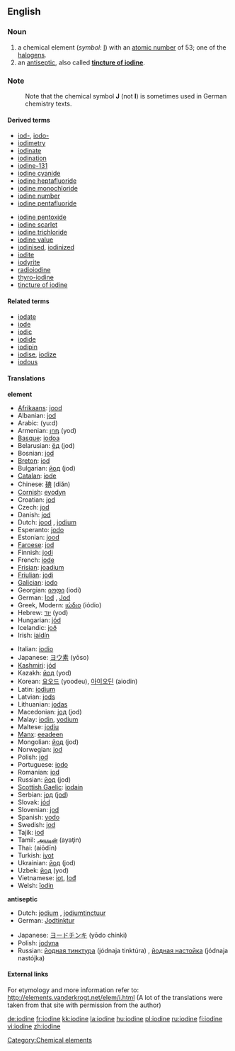 ==English==
{{elements|I|tellurium|Te|xenon|Xe}}
=== Noun ===
{{en-noun|-}}
{{wikipedia}}

# a chemical element (''symbol'': [[I]]) with an [[atomic number]] of 53; one of the [[halogen]]s.
# an [[antiseptic]], also called '''[[tincture of iodine]]'''.

=== Note ===
:Note that the chemical symbol '''J''' (not '''I''') is sometimes used in German chemistry texts.

====Derived terms====
{{top2}}
*[[iod-]], [[iodo-]]
*[[iodimetry]]
*[[iodinate]]
*[[iodination]]
*[[iodine-131]]
*[[iodine cyanide]]
*[[iodine heptafluoride]]
*[[iodine monochloride]]
*[[iodine number]]
*[[iodine pentafluoride]]
{{mid2}}
*[[iodine pentoxide]]
*[[iodine scarlet]]
*[[iodine trichloride]]
*[[iodine value]]
*[[iodinised]], [[iodinized]]
*[[iodite]]
*[[iodyrite]]
*[[radioiodine]]
*[[thyro-iodine]]
*[[tincture of iodine]]
{{bottom}}

====Related terms====
*[[iodate]]
*[[iode]]
*[[iodic]]
*[[iodide]]
*[[iodipin]]
*[[iodise]], [[iodize]]
*[[iodous]]

==== Translations ====

'''element'''
{{top}}
*[[Afrikaans]]: [[jood]]
*Albanian: [[jod]]
*Arabic: {{ARchar|[[يود]]}} (yu:d) {{m}}
*Armenian: [[յոդ]] (yod)
*[[Basque]]: [[iodoa]]
*Belarusian: [[ёд]] (jod) {{m}}
*Bosnian: [[jod]]
*[[Breton]]: [[iod]] {{m}}
*Bulgarian: [[йод]] (jod) {{m}}
*[[Catalan]]: [[iode]]
*Chinese: [[碘]] (diǎn)
*[[Cornish]]: [[eyodyn]]
*Croatian: [[jod]]
*Czech: [[jod]]
*Danish: [[jod]]
*Dutch: [[jood]] {{n}}, [[jodium]] {{n}}
*Esperanto: [[jodo]]
*Estonian: [[jood]]
*[[Faroese]]: [[jod]]
*Finnish: [[jodi]]
*French: [[iode]] {{m}}
*[[Frisian]]: [[joadium]]
*[[Friulian]]: [[jodi]]
*[[Galician]]: [[iodo]]
*Georgian: [[იოდი]] (iodi)
*German: [[Iod]] {{n}}, [[Jod]] {{n}}
*Greek, Modern: [[ιώδιο]] (iódio) {{n}}
*Hebrew: [[יוד]] (yod)
*Hungarian: [[jód]]
*Icelandic: [[joð]]
*Irish: [[iaidín]]
{{mid}}
*Italian: [[iodio]] {{m}}
*Japanese: [[ヨウ素]] (yōso)
*[[Kashmiri]]: [[jód]]
*Kazakh: [[йод]] (yod)
*Korean: [[요오드]] (yoodeu), [[아이오딘]] (aiodin)
*Latin: [[iodium]]
*Latvian: [[jods]]
*Lithuanian: [[jodas]]
*Macedonian: [[jод]] (jod) {{m}}
*Malay: [[iodin]], [[yodium]]
*Maltese: [[jodju]]
*[[Manx]]: [[eeadeen]]
*Mongolian: [[йод]] (jod)
*Norwegian: [[jod]]
*Polish: [[jod]] {{m}}
*Portuguese: [[iodo]]
*Romanian: [[iod]] {{n}}
*Russian: [[йод]] (jod) {{m}}
*[[Scottish Gaelic]]: [[ìodain]]
*Serbian: [[jод]] ([[jod]]) {{m}}
*Slovak: [[jód]] {{m}}
*Slovenian: [[jod]]
*Spanish: [[yodo]] {{m}}
*Swedish: [[jod]]
*Tajik: [[iod]]
*Tamil: [[அயடின்]] (ayaţin)
*Thai: {{THchar|[[ไอโอดีน]]}} (aiōdīn)
*Turkish: [[iyot]]
*Ukrainian: [[йод]] (jod) {{m}}
*Uzbek: [[йод]] (yod)
*Vietnamese: [[iot]], [[Iođ]]
*Welsh: [[ïodin]]
{{bottom}}

'''antiseptic'''
{{top}}
*Dutch: [[jodium]] {{n}}, [[jodiumtinctuur]] {{m}}
*German: [[Jodtinktur]] {{f}}
{{mid}}
*Japanese: [[ヨードチンキ]] (yōdo chínki)
*Polish: [[jodyna]] {{f}}
*Russian: [[йодная тинктура]] (jódnaja tinktúra) {{f}}, [[йодная настойка]] (jódnaja nastójka) {{f}}
{{bottom}}

====External links====
For etymology and more information refer to:
http://elements.vanderkrogt.net/elem/i.html
(A lot of the translations were taken from that site with permission from the author)
[[Category:Chemical elements]]

[[de:iodine]]
[[fr:iodine]]
[[kk:iodine]]
[[la:iodine]]
[[hu:iodine]]
[[pl:iodine]]
[[ru:iodine]]
[[fi:iodine]]
[[vi:iodine]]
[[zh:iodine]]